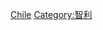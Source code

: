 {{catmore}}
{{Commons cat|Culture of Chile}}
{{Commonscat|Culture of Chile}}

[[Category:南美洲各国文化|Chile]]
[[Category:智利|Category:智利]]